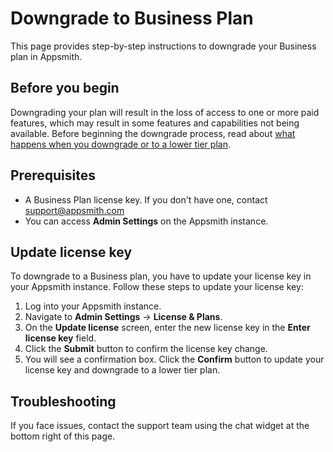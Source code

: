 
# Downgrade to Business Plan

This page provides step-by-step instructions to downgrade your Business plan in Appsmith.

## Before you begin

Downgrading your plan will result in the loss of access to one or more paid features, which may result in some features and capabilities not being available. Before beginning the downgrade process, read about [what happens when you downgrade or to a lower tier plan](/getting-started/setup/manage-plans/downgrade-plan).

## Prerequisites

* A Business Plan license key. If you don't have one, contact [support@appsmith.com](mailto:support@appsmith.com)
* You can access **Admin Settings** on the Appsmith instance.


## Update license key

To downgrade to a Business plan, you have to update your license key in your Appsmith instance. Follow these steps to update your license key:

1. Log into your Appsmith instance. 
2. Navigate to **Admin Settings** → **License & Plans**.
3. On the **Update license** screen, enter the new license key in the **Enter license key** field.
4. Click the **Submit** button to confirm the license key change.
5. You will see a confirmation box. Click the **Confirm** button to update your license key and downgrade to a lower tier plan.

## Troubleshooting

If you face issues, contact the support team using the chat widget at the bottom right of this page.
